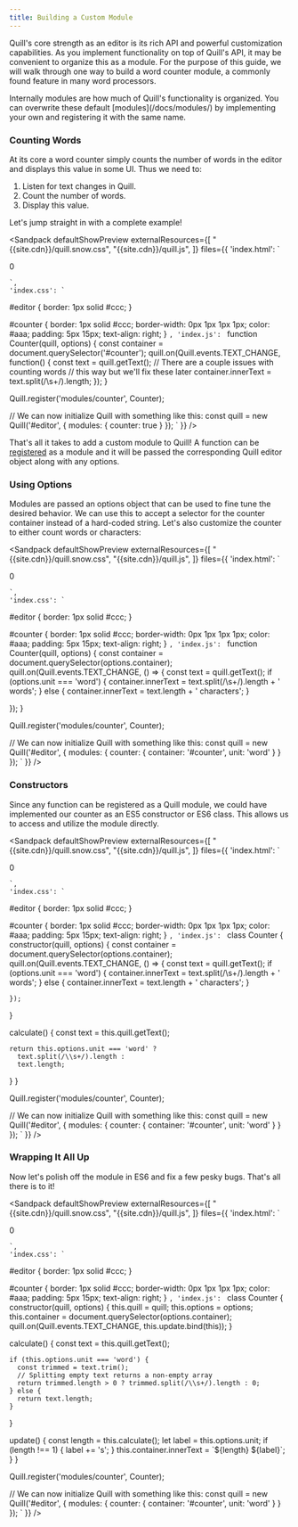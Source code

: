 ```yaml
---
title: Building a Custom Module
---
```


Quill's core strength as an editor is its rich API and powerful customization capabilities. As you implement functionality on top of Quill's API, it may be convenient to organize this as a module. For the purpose of this guide, we will walk through one way to build a word counter module, a commonly found feature in many word processors.

<Hint>
Internally modules are how much of Quill's functionality is organized. You can overwrite these default [modules](/docs/modules/) by implementing your own and registering it with the same name.
</Hint>

### Counting Words

At its core a word counter simply counts the number of words in the editor and displays this value in some UI. Thus we need to:

1. Listen for text changes in Quill.
1. Count the number of words.
1. Display this value.

Let's jump straight in with a complete example!

<Sandpack
  defaultShowPreview
  externalResources={[
    "{{site.cdn}}/quill.snow.css",
    "{{site.cdn}}/quill.js",
  ]}
  files={{
    'index.html': `
<link href="/index.css" rel="stylesheet">

<div id="editor"></div>
<div id="counter">0</div>

<script src="/index.js"></script>
    `,
    'index.css': `
#editor {
  border: 1px solid #ccc;
}

#counter {
  border: 1px solid #ccc;
  border-width: 0px 1px 1px 1px;
  color: #aaa;
  padding: 5px 15px;
  text-align: right;
}
    `,
    'index.js': `
function Counter(quill, options) {
  const container = document.querySelector('#counter');
  quill.on(Quill.events.TEXT_CHANGE, function() {
    const text = quill.getText();
    // There are a couple issues with counting words
    // this way but we'll fix these later
    container.innerText = text.split(/\\s+/).length;
  });
}

Quill.register('modules/counter', Counter);

// We can now initialize Quill with something like this:
const quill = new Quill('#editor', {
  modules: {
    counter: true
  }
});
    `
  }}
/>

That's all it takes to add a custom module to Quill! A function can be [registered](/docs/api/#quillregistermodule/) as a module and it will be passed the corresponding Quill editor object along with any options.

### Using Options

Modules are passed an options object that can be used to fine tune the desired behavior. We can use this to accept a selector for the counter container instead of a hard-coded string. Let's also customize the counter to either count words or characters:

<Sandpack
  defaultShowPreview
  externalResources={[
    "{{site.cdn}}/quill.snow.css",
    "{{site.cdn}}/quill.js",
  ]}
  files={{
    'index.html': `
<link href="/index.css" rel="stylesheet">

<div id="editor"></div>
<div id="counter">0</div>

<script src="/index.js"></script>
    `,
    'index.css': `
#editor {
  border: 1px solid #ccc;
}

#counter {
  border: 1px solid #ccc;
  border-width: 0px 1px 1px 1px;
  color: #aaa;
  padding: 5px 15px;
  text-align: right;
}
    `,
    'index.js': `
function Counter(quill, options) {
  const container = document.querySelector(options.container);
  quill.on(Quill.events.TEXT_CHANGE, () => {
    const text = quill.getText();
    if (options.unit === 'word') {
      container.innerText = text.split(/\\s+/).length + ' words';
    } else {
      container.innerText = text.length + ' characters';
    }

  });
}

Quill.register('modules/counter', Counter);

// We can now initialize Quill with something like this:
const quill = new Quill('#editor', {
  modules: {
    counter: {
      container: '#counter',
      unit: 'word'
    }
  }
});
    `
  }}
/>

### Constructors

Since any function can be registered as a Quill module, we could have implemented our counter as an ES5 constructor or ES6 class. This allows us to access and utilize the module directly.

<Sandpack
  defaultShowPreview
  externalResources={[
    "{{site.cdn}}/quill.snow.css",
    "{{site.cdn}}/quill.js",
  ]}
  files={{
    'index.html': `
<link href="/index.css" rel="stylesheet">

<div id="editor"></div>
<div id="counter">0</div>

<script src="/index.js"></script>
    `,
    'index.css': `
#editor {
  border: 1px solid #ccc;
}

#counter {
  border: 1px solid #ccc;
  border-width: 0px 1px 1px 1px;
  color: #aaa;
  padding: 5px 15px;
  text-align: right;
}
    `,
    'index.js': `
class Counter {
  constructor(quill, options) {
    const container = document.querySelector(options.container);
    quill.on(Quill.events.TEXT_CHANGE, () => {
      const text = quill.getText();
      if (options.unit === 'word') {
        container.innerText = text.split(/\\s+/).length + ' words';
      } else {
        container.innerText = text.length + ' characters';
      }

    });
  }

  calculate() {
    const text = this.quill.getText();

    return this.options.unit === 'word' ?
      text.split(/\\s+/).length :
      text.length;
  }
}

Quill.register('modules/counter', Counter);

// We can now initialize Quill with something like this:
const quill = new Quill('#editor', {
  modules: {
    counter: {
      container: '#counter',
      unit: 'word'
    }
  }
});
    `
  }}
/>

### Wrapping It All Up

Now let's polish off the module in ES6 and fix a few pesky bugs. That's all there is to it!

<Sandpack
  defaultShowPreview
  externalResources={[
    "{{site.cdn}}/quill.snow.css",
    "{{site.cdn}}/quill.js",
  ]}
  files={{
    'index.html': `
<link href="/index.css" rel="stylesheet">

<div id="editor"></div>
<div id="counter">0</div>

<script src="/index.js"></script>
    `,
    'index.css': `
#editor {
  border: 1px solid #ccc;
}

#counter {
  border: 1px solid #ccc;
  border-width: 0px 1px 1px 1px;
  color: #aaa;
  padding: 5px 15px;
  text-align: right;
}
    `,
    'index.js': `
class Counter {
  constructor(quill, options) {
    this.quill = quill;
    this.options = options;
    this.container = document.querySelector(options.container);
    quill.on(Quill.events.TEXT_CHANGE, this.update.bind(this));
  }

  calculate() {
    const text = this.quill.getText();

    if (this.options.unit === 'word') {
      const trimmed = text.trim();
      // Splitting empty text returns a non-empty array
      return trimmed.length > 0 ? trimmed.split(/\\s+/).length : 0;
    } else {
      return text.length;
    }
  }

  update() {
    const length = this.calculate();
    let label = this.options.unit;
    if (length !== 1) {
      label += 's';
    }
    this.container.innerText = \`\${length} \${label}\`;
  }
}

Quill.register('modules/counter', Counter);

// We can now initialize Quill with something like this:
const quill = new Quill('#editor', {
  modules: {
    counter: {
      container: '#counter',
      unit: 'word'
    }
  }
});
    `
  }}
/>